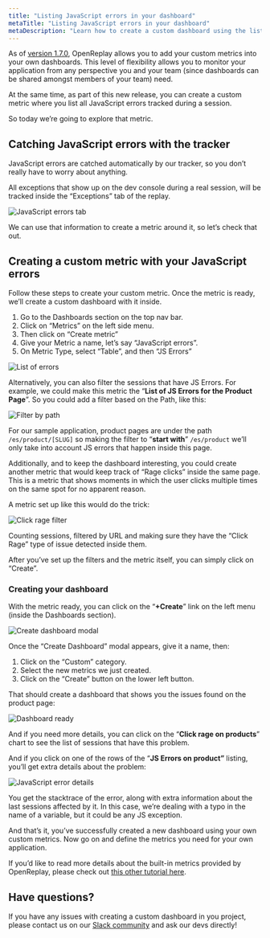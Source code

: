 ```yaml
---
title: "Listing JavaScript errors in your dashboard"
metaTitle: "Listing JavaScript errors in your dashboard"
metaDescription: "Learn how to create a custom dashboard using the list of JS errors found in your application"
---
```

As of [version 1.7.0](https://github.com/openreplay/openreplay/releases/tag/v1.7.0), OpenReplay allows you to add your custom metrics into your own dashboards. This level of flexibility allows you to monitor your application from any perspective you and your team (since dashboards can be shared amongst members of your team) need.

At the same time, as part of this new release, you can create a custom metric where you list all JavaScript errors tracked during a session. 

So today we’re going to explore that metric.

## Catching JavaScript errors with the tracker

JavaScript errors are catched automatically by our tracker, so you don’t really have to worry about anything.

All exceptions that show up on the dev console during a real session, will be tracked inside the “Exceptions” tab of the replay.

![JavaScript errors tab](/tutorials/js-error-dashboard/js-errors-tab.png)

We can use that information to create a metric around it, so let’s check that out.

## Creating a custom metric with your JavaScript errors

Follow these steps to create your custom metric. Once the metric is ready, we’ll create a custom dashboard with it inside.

1. Go to the Dashboards section on the top nav bar.
2. Click on “Metrics” on the left side menu.
3. Then click on “Create metric”
4. Give your Metric a name, let’s say “JavaScript errors”.
5. On Metric Type, select “Table”, and then “JS Errors”

![List of errors](/tutorials/js-error-dashboard/metric-type.png)

Alternatively, you can also filter the sessions that have JS Errors. For example, we could make this metric the “**List of JS Errors for the Product Page**”. So you could add a filter based on the Path, like this:

![Filter by path](/tutorials/js-error-dashboard/filter-by-path.png)

For our sample application, product pages are under the path `/es/product/[SLUG]` so making the filter to “**start with**” `/es/product` we’ll only take into account JS errors that happen inside this page.

Additionally, and to keep the dashboard interesting, you could create another metric that would keep track of “Rage clicks” inside the same page. This is a metric that shows moments in which the user clicks multiple times on the same spot for no apparent reason.

A metric set up like this would do the trick:

![Click rage filter](/tutorials/js-error-dashboard/click-rage-filter.png)

Counting sessions, filtered by URL and making sure they have the “Click Rage” type of issue detected inside them.

After you’ve set up the filters and the metric itself, you can simply click on “Create”.

### Creating your dashboard

With the metric ready, you can click on the “**+Create**” link on the left menu (inside the Dashboards section).

![Create dashboard modal](/tutorials/js-error-dashboard/create-dashboard.png)

Once the “Create Dashboard” modal appears, give it a name, then:

1. Click on the “Custom” category.
2. Select the new metrics we just created. 
3. Click on the “Create” button on the lower left button.

That should create a dashboard that shows you the issues found on the product page:

![Dashboard ready](/tutorials/js-error-dashboard/dashboard-ready.png)

And if you need more details, you can click on the “**Click rage on products**” chart to see the list of sessions that have this problem.

And if you click on one of the rows of the “**JS Errors on product”** listing, you’ll get extra details about the problem:

![JavaScript error details](/tutorials/js-error-dashboard/js-error-details.png)

You get the stacktrace of the error, along with extra information about the last sessions affected by it. In this case, we’re dealing with a typo in the name of a variable, but it could be any JS exception.

And that’s it, you’ve successfully created a new dashboard using your own custom metrics. Now go on and define the metrics you need for your own application.

If you’d like to read more details about the built-in metrics provided by OpenReplay, please check out [this other tutorial here](https://docs.openreplay.com/tutorials/custom-dashboard).

## Have questions?

If you have any issues with creating a custom dashboard in you project, please contact us on our [Slack community](https://slack.openreplay.com/) and ask our devs directly!

